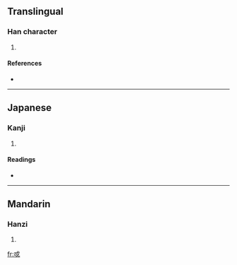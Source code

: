 {{also|或}}
==Translingual==

===Han character===
{{Han char|rn=62|rad=戈|as=03|sn=7|four=|canj=戈口 (IR), X戈口 (XIR)}}

# {{defn|Han|sort=戈03}}

====References====
* {{Han ref|kx=0412.070|dkj=11549|dj=0754.050|hdz=21401.010|uh=6213|ud=25107}}

----

==Japanese==

===Kanji===
{{ja-kanji|grade=|rs=戈03}}

# {{defn|Japanese}}

====Readings====
* {{ja-readings|on=[[か]] (ka)|kun=}}

----

==Mandarin==

===Hanzi===
{{cmn-hanzi|pin=[[gē]] ([[ge1]])|wg=ko<sup>1</sup>}}

# {{defn|Mandarin}}

[[fr:戓]]
